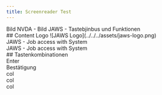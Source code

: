 ```yaml
---
title: Screenreader Test
---
```


<Tabs>
  <TabItem label="NVDA">Bild NVDA</TabItem>
  <TabItem label="JAWS">
  - Bild JAWS
  - Tastebjinbus und Funktionen

<div class="flex flex-row flex-wrap">
<div class="basis-1/3">
## Content Logo
![JAWS Logo](../../../assets/jaws-logo.png)

</div>
<div class="basis-1/3">JAWS - Job access with System</div>
<div class="basis-1/3">JAWS - Job access with System</div>
</div>
## Tastenkombinationen
<KeyboardShortcuts />
<div class="flex flex-row justif7y-center">
<div class="w-1/3">Enter</div>
<div class="w-2/3">Bestätigung</div>
</div>

  </TabItem>
</Tabs>
<div class="flex flex-row flex-wrap">
<div class="w-1/3 bg-slate-200">col</div>
<div class="w-1/3">col</div>
<div class="w-1/3">col</div>
</div>
